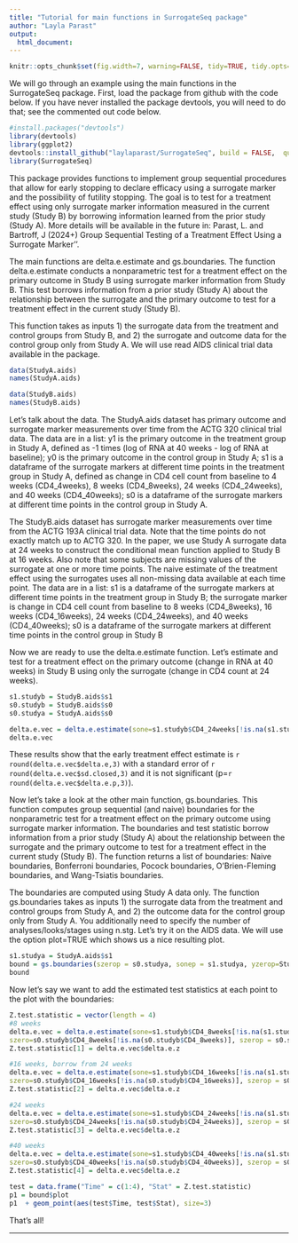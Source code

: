 ```yaml
---
title: "Tutorial for main functions in SurrogateSeq package"
author: "Layla Parast"
output:
  html_document:
---
```


```r
knitr::opts_chunk$set(fig.width=7, warning=FALSE, tidy=TRUE, tidy.opts=list(width.cutoff=60))
```
We will go through an example using the main functions in the SurrogateSeq package. First, load the package from github with the code below. If you have never installed the package devtools, you will need to do that; see the commented out code below.

```r
#install.packages("devtools")
library(devtools)
library(ggplot2)
devtools::install_github("laylaparast/SurrogateSeq", build = FALSE,  quiet = TRUE)
library(SurrogateSeq)

```

This package provides functions to implement group sequential procedures that allow for early stopping to declare efficacy using a surrogate marker and the possibility of futility stopping. The goal is to test for a treatment effect using only surrogate marker information measured in the current study (Study B) by borrowing information learned from the prior study (Study A). More details will be available in the future in: Parast, L. and Bartroff, J (2024+) Group Sequential Testing of a Treatment Effect Using a Surrogate Marker''.

The main functions are delta.e.estimate and
gs.boundaries. The function delta.e.estimate conducts a nonparametric test for a treatment effect on the primary outcome in Study B using surrogate marker information from Study B. This test borrows information from a prior study (Study A) about the relationship between the surrogate and the primary outcome to test for a treatment effect in the current study (Study B). 

This function takes as inputs 1) the surrogate data from the treatment and control groups from Study B, and 2) the surrogate and outcome data for the control group only from Study A.  We will use read AIDS clinical trial data available in the package.

```r
data(StudyA.aids)
names(StudyA.aids)

data(StudyB.aids)
names(StudyB.aids)
```
Let's talk about the data. 
The StudyA.aids dataset has primary outcome and surrogate marker measurements over time from the ACTG 320 clinical trial data. The data are in a list: y1 is the primary outcome in the treatment group in Study A, defined as -1 times (log of RNA at 40 weeks - log of RNA at baseline); y0 is the primary outcome in the control group in Study A; s1 is a dataframe of the surrogate markers at different time points in the treatment group in Study A, defined as change in CD4 cell count from baseline to 4 weeks (CD4_4weeks), 8 weeks (CD4_8weeks), 24 weeks (CD4_24weeks), and 40 weeks (CD4_40weeks); s0 is a dataframe of the surrogate markers at different time points in the control group in Study A.

The StudyB.aids dataset has surrogate marker measurements over time from the ACTG 193A clinical trial data. Note that the time points do not exactly match up to ACTG 320. In the paper, we use Study A surrogate data at 24 weeks to construct the conditional mean function applied to Study B at 16 weeks. Also note that some subjects are missing values of the surrogate at one or more time points. The naive estimate of the treatment effect using the surrogates uses all non-missing data available at each time point. The data are in a list: s1 is a dataframe of the surrogate markers at different time points in the treatment group in Study B; the surrogate marker is change in CD4 cell count from baseline to 8 weeks (CD4_8weeks), 16 weeks (CD4_16weeks), 24 weeks (CD4_24weeks), and 40 weeks (CD4_40weeks); s0 is a dataframe of the surrogate markers at different time points in the control group in Study B


Now we are ready to use the delta.e.estimate function. Let's estimate and test for a treatment effect on the primary outcome (change in RNA at 40 weeks) in Study B using only the surrogate (change in CD4 count at 24 weeks). 
```r
s1.studyb = StudyB.aids$s1
s0.studyb = StudyB.aids$s0
s0.studya = StudyA.aids$s0

delta.e.vec = delta.e.estimate(sone=s1.studyb$CD4_24weeks[!is.na(s1.studyb$CD4_24weeks)], szero=s0.studyb$CD4_24weeks[!is.na(s0.studyb$CD4_24weeks)], szerop = s0.studya$CD4_24weeks, yzerop = StudyA.aids$y0, extrapolate = TRUE)
delta.e.vec
```


These results show that the early treatment effect estimate is `r round(delta.e.vec$delta.e,3)` with a standard error of `r round(delta.e.vec$sd.closed,3)` and it is not significant (p=`r round(delta.e.vec$delta.e.p,3)`). 

Now let's take a look at the other main function, gs.boundaries. This function computes group sequential (and naive) boundaries for the nonparametric test for a treatment effect on the primary outcome using surrogate marker information. The boundaries and test statistic borrow information from a prior study (Study A) about the relationship between the surrogate and the primary outcome to test for a treatment effect in the current study (Study B). The function returns a list of boundaries: Naive boundaries, Bonferroni boundaries, Pocock boundaries, O’Brien-Fleming boundaries, and Wang-Tsiatis boundaries. 

The boundaries are computed using Study A data only. The function gs.boundaries takes as inputs 1) the surrogate data from the treatment and control groups from Study A, and 2) the outcome data for the control group only from Study A. You additionally need to specify the number of analyses/looks/stages using n.stg. Let's try it on the AIDS data. We will use the option plot=TRUE which shows us a nice resulting plot.

```r
s1.studya = StudyA.aids$s1
bound = gs.boundaries(szerop = s0.studya, sonep = s1.studya, yzerop=StudyA.aids$y0, nzero = nrow(s0.studyb), none = nrow(s1.studyb), n.stg=4, plot=TRUE)
bound
```

Now let's say we want to add the estimated test statistics at each point to the plot with the boundaries:

```r
Z.test.statistic = vector(length = 4)
#8 weeks
delta.e.vec = delta.e.estimate(sone=s1.studyb$CD4_8weeks[!is.na(s1.studyb$CD4_8weeks)],
szero=s0.studyb$CD4_8weeks[!is.na(s0.studyb$CD4_8weeks)], szerop = s0.studya$CD4_8weeks,  yzerop = StudyA.aids$y0, extrapolate = TRUE)
Z.test.statistic[1] = delta.e.vec$delta.e.z

#16 weeks, borrow from 24 weeks
delta.e.vec = delta.e.estimate(sone=s1.studyb$CD4_16weeks[!is.na(s1.studyb$CD4_16weeks)],
szero=s0.studyb$CD4_16weeks[!is.na(s0.studyb$CD4_16weeks)], szerop = s0.studya$CD4_24weeks,  yzerop = StudyA.aids$y0, extrapolate = TRUE)
Z.test.statistic[2] = delta.e.vec$delta.e.z

#24 weeks
delta.e.vec = delta.e.estimate(sone=s1.studyb$CD4_24weeks[!is.na(s1.studyb$CD4_24weeks)],
szero=s0.studyb$CD4_24weeks[!is.na(s0.studyb$CD4_24weeks)], szerop = s0.studya$CD4_24weeks, yzerop = StudyA.aids$y0, extrapolate = TRUE)
Z.test.statistic[3] = delta.e.vec$delta.e.z

#40 weeks
delta.e.vec = delta.e.estimate(sone=s1.studyb$CD4_40weeks[!is.na(s1.studyb$CD4_40weeks)],
szero=s0.studyb$CD4_40weeks[!is.na(s0.studyb$CD4_40weeks)], szerop = s0.studya$CD4_40weeks, yzerop = StudyA.aids$y0, extrapolate = TRUE)
Z.test.statistic[4] = delta.e.vec$delta.e.z

test = data.frame("Time" = c(1:4), "Stat" = Z.test.statistic)
p1 = bound$plot
p1  + geom_point(aes(test$Time, test$Stat), size=3)
```


That's all!

---------